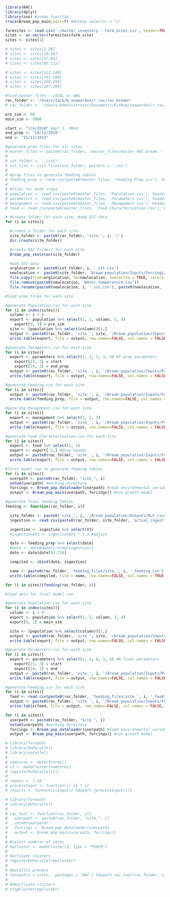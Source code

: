 ```r
library(RAC)
library(dplyr)
library(zoo) #index function
trace(Bream_pop_main,edit=T) #delete selector = "y"

farmsites <- read.csv('./master_inventory - Farm_Sites.csv', header=TRUE, sep=",")
sites <- as.vector(farmsites$farm_site)
sites <- sites[1]

# sites <- sites[1:28] 
# sites <- sites[29:56]
# sites <- sites[57:84]
# sites <- sites[85:112]

# sites <- sites[113:140]
# sites <- sites[141:168]
# sites <- sites[169:196]
# sites <- sites[197:209]

#load master files - LOCAL or AWS
rac_folder <- "/Users/Zack/0_seawarden/r_rac/rac_bream/"
# rac_folder <- "/Users/Administrator/Documents/GitHub/seawarden/r_rac/rac_bream/"

pre_sim <- 50
main_sim <- 5000

start <- "1/4/2018" #apr 1, 2018
end_prep <- "19/12/2019"
end <- "15/12/2019"
```

```r
#generate prep files for all sites
# master_files <- paste0(rac_folder, 'master_files/master_RAC-bream - ')
# 
# sst_folder <- './sst/'
# sst_list <- list.files(sst_folder, pattern = '.csv')
# 
# #prep files to generate feeding tables
# feeding_prep <- read.csv(paste0(master_files, 'Feeding_Prep.csv'), header=TRUE, sep=",")
# 
# #files for both steps
# population <- read.csv(paste0(master_files, 'Population.csv'), header=FALSE, sep=",", stringsAsFactors = FALSE)
# parameters <- read.csv(paste0(master_files, 'Parameters.csv'), header=FALSE, sep=",", stringsAsFactors = FALSE)
# management <- read.csv(paste0(master_files, 'Management.csv'), header=FALSE, sep=",")
# food <- read.csv(paste0(master_files, 'Food_Characterization.csv'), header=FALSE, sep=",")
```

```r
# #create folder for each site, #add SST data
for (i in sites){

  #create a folder for each site
  site_folder <- paste0(rac_folder, 'site_', i, '/')
  dir.create(site_folder)

  #create RAC folders for each site
  Bream_pop_skeleton(site_folder)

  #add SST data
  orglocation <- paste0(sst_folder, i, '_sst.csv')
  newlocation <- paste0(site_folder, 'Bream_population/Inputs/Forcings/')
  file.copy(from=orglocation, to=newlocation, overwrite = TRUE, recursive = FALSE, copy.mode = TRUE)
  file.remove(paste0(newlocation, 'Water_temperature.csv'))
  file.rename(paste0(newlocation, i, '_sst.csv'), paste0(newlocation, 'Water_temperature.csv'))}
```

```r
#load prep files for each site

#generate Population.csv for each site
for (i in index(sites)){
  column <- i + 4
  export <- population %>% select(1, 2, column, 3, 4)
    export[9, 3] = pre_sim
  site <- (population %>% select(column))[1,]
  output <- paste0(rac_folder, 'site_', site, '/Bream_population/Inputs/Parameters/Population.csv')
  write.table(export, file = output, row.names=FALSE, col.names = FALSE, sep=",")}

#generate Parameters.csv for each site 
for (i in sites){
  export <- parameters %>% select(1, 2, 5, 3, 4) #5 prep parameters
    export[23, 3] = start
    export[24, 3] = end_prep
  output <- paste0(rac_folder, 'site_', i, '/Bream_population/Inputs/Parameters/Parameters.csv')
  write.table(export, file = output, row.names=FALSE, col.names = FALSE, sep=",")}

#generate Feeding.csv for each site
for (i in sites){
  output <- paste0(rac_folder, 'site_', i, '/Bream_population/Inputs/Forcings/Feeding.csv')
  write.table(feeding_prep, file = output, row.names=FALSE, col.names = FALSE, sep=",")}

#generate Management.csv for each site 
for (i in sites){
  export <- management %>% select(1, 2, 3)
  output <- paste0(rac_folder, 'site_', i, '/Bream_population/Inputs/Population_management/Management.csv')
  write.table(export, file = output, row.names=FALSE, col.names = FALSE, sep=",")}

#generate Food_Characterization.csv for each site 
for (i in sites){
  export <- food %>% select(2, 1)
  export <- export[-1,] #drop header
  output <- paste0(rac_folder, 'site_', i, '/Bream_population/Inputs/Forcings/Food_Characterization.csv')
  write.table(export, file = output, row.names=FALSE, col.names = FALSE, sep=",")}
```

```r
#first model run to generate feeding tables 
for (i in sites){
  userpath <- paste0(rac_folder, "site_", i)
  setwd(userpath) #working directory
  forcings <- Bream_pop_dataloader(userpath) #load environmental variables
  output <- Bream_pop_main(userpath, forcings)} #run growth model
```

```r
#generate final feeding tables
feeding <- function(rac_folder, i){

  site_folder <- paste0('site_', i, '/Bream_population/Outputs/Out_csv/')
  ingestion <- read.csv(paste0(rac_folder, site_folder, 'actual_ingestion.csv'), header=TRUE, sep=",")

  ingestion <- ingestion %>% select(V1)
  #ingestion$V1 <- ingestion$V1 * 1.3 #adjust

  date <- feeding_prep %>% select(date)
  #date <- date$date[1:nrow(ingestion)]
  date <- date$date[92:718]

  compiled <- cbind(date, ingestion)

  name <- paste0(rac_folder, 'feeding_files/site_', i, '_feeding.csv')
  write.table(compiled, file = name, row.names=FALSE, col.names = TRUE, sep=",")}

for (i in sites){feeding(rac_folder, i)}
```

```r
#load data for final model run

#generate Population.csv for each site
for (i in index(sites)){
  column <- i + 4
  export <- population %>% select(1, 2, column, 3, 4)
  export[9, 3] = main_sim

  site <- (population %>% select(column))[1,]
  output <- paste0(rac_folder, 'site_', site, '/Bream_population/Inputs/Parameters/Population.csv')
  write.table(export, file = output, row.names=FALSE, col.names = FALSE, sep=",")}

#generate Parameters.csv for each site
for (i in sites){
  export <- parameters %>% select(1, 2, 6, 3, 4) #6 final parameters
    export[23, 3] = start
    export[24, 3] = end
  output <- paste0(rac_folder, 'site_', i, '/Bream_population/Inputs/Parameters/Parameters.csv')
  write.table(export, file = output, row.names=FALSE, col.names = FALSE, sep=",")}

#generate Feeding.csv for each site
for (i in sites){
  feed <- read.csv(paste0(rac_folder, 'feeding_files/site_', i, '_feeding.csv'))
  output <- paste0(rac_folder, 'site_', i, '/Bream_population/Inputs/Forcings/Feeding.csv')
  write.table(feed, file = output, row.names=FALSE, col.names = FALSE, sep=",")}
```

```r
for (i in sites){
  userpath <- paste0(rac_folder, "site_", i)
  setwd(userpath) #working directory
  forcings <- Bream_pop_dataloader(userpath) #load environmental variables
  output <- Bream_pop_main(userpath, forcings)} #run growth model
```

```r
# library(foreach)
# library(doParallel)
# library(parallel)
#  
# numCores <- detectCores()
# cl <- makeCluster(numCores)
# registerDoParallel(cl)
#  
# inputs <- 1:10
# processInput <- function(i) {i * i}
# results <- foreach(i=inputs) %dopar% {processInput(i)}
```

```r
# library(foreach)
# library(doParallel)
# 
# rac_tool <- function(rac_folder, i){
#   userpath <- paste0(rac_folder, "site_", i)
#   setwd(userpath)
#   forcings <- Bream_pop_dataloader(userpath)
#   output <- Bream_pop_main(userpath, forcings)}
# 
# #select numbrer of cores
# myCluster <- makeCluster(3, type = "PSOCK")
# 
# #activate clusters
# registerDoParallel(myCluster)
# 
# #parallel process
# foreach(i = sites, .packages = 'RAC') %dopar% rac_tool(rac_folder, i)
# 
# #deactivate clusters
# stopCluster(myCluster)
```